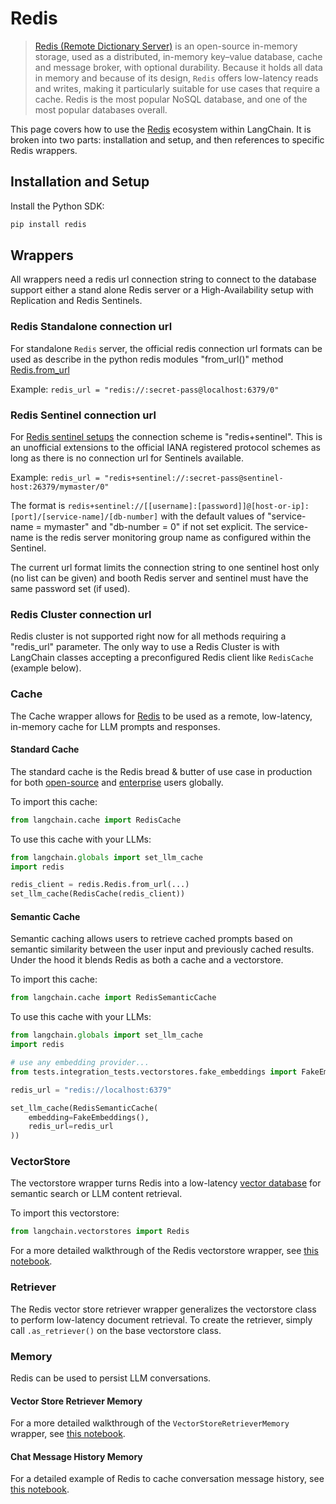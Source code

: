 # Redis

>[Redis (Remote Dictionary Server)](https://en.wikipedia.org/wiki/Redis) is an open-source in-memory storage, 
> used as a distributed, in-memory key–value database, cache and message broker, with optional durability. 
> Because it holds all data in memory and because of its design, `Redis` offers low-latency reads and writes, 
> making it particularly suitable for use cases that require a cache. Redis is the most popular NoSQL database, 
> and one of the most popular databases overall.

This page covers how to use the [Redis](https://redis.com) ecosystem within LangChain.
It is broken into two parts: installation and setup, and then references to specific Redis wrappers.

## Installation and Setup

Install the Python SDK:

```bash
pip install redis
```

## Wrappers

All wrappers need a redis url connection string to connect to the database support either a stand alone Redis server
or a High-Availability setup with Replication and Redis Sentinels.

### Redis Standalone connection url
For standalone `Redis` server, the official redis connection url formats can be used as describe in the python redis modules
"from_url()" method [Redis.from_url](https://redis-py.readthedocs.io/en/stable/connections.html#redis.Redis.from_url)

Example: `redis_url = "redis://:secret-pass@localhost:6379/0"`

### Redis Sentinel connection url

For [Redis sentinel setups](https://redis.io/docs/management/sentinel/) the connection scheme is "redis+sentinel". 
This is an unofficial extensions to the official IANA registered protocol schemes as long as there is no connection url
for Sentinels available.

Example: `redis_url = "redis+sentinel://:secret-pass@sentinel-host:26379/mymaster/0"`

The format is  `redis+sentinel://[[username]:[password]]@[host-or-ip]:[port]/[service-name]/[db-number]`
with the default values of "service-name = mymaster" and "db-number = 0" if not set explicit.
The service-name is the redis server monitoring group name as configured within the Sentinel. 

The current url format limits the connection string to one sentinel host only (no list can be given) and
booth Redis server and sentinel must have the same password set (if used).

### Redis Cluster connection url

Redis cluster is not supported right now for all methods requiring a "redis_url" parameter.
The only way to use a Redis Cluster is with LangChain classes accepting a preconfigured Redis client like `RedisCache`
(example below).

### Cache

The Cache wrapper allows for [Redis](https://redis.io) to be used as a remote, low-latency, in-memory cache for LLM prompts and responses.

#### Standard Cache
The standard cache is the Redis bread & butter of use case in production for both [open-source](https://redis.io) and [enterprise](https://redis.com) users globally.

To import this cache:
```python
from langchain.cache import RedisCache
```

To use this cache with your LLMs:
```python
from langchain.globals import set_llm_cache
import redis

redis_client = redis.Redis.from_url(...)
set_llm_cache(RedisCache(redis_client))
```

#### Semantic Cache
Semantic caching allows users to retrieve cached prompts based on semantic similarity between the user input and previously cached results. Under the hood it blends Redis as both a cache and a vectorstore.

To import this cache:
```python
from langchain.cache import RedisSemanticCache
```

To use this cache with your LLMs:
```python
from langchain.globals import set_llm_cache
import redis

# use any embedding provider...
from tests.integration_tests.vectorstores.fake_embeddings import FakeEmbeddings

redis_url = "redis://localhost:6379"

set_llm_cache(RedisSemanticCache(
    embedding=FakeEmbeddings(),
    redis_url=redis_url
))
```

### VectorStore

The vectorstore wrapper turns Redis into a low-latency [vector database](https://redis.com/solutions/use-cases/vector-database/) for semantic search or LLM content retrieval.

To import this vectorstore:
```python
from langchain.vectorstores import Redis
```

For a more detailed walkthrough of the Redis vectorstore wrapper, see [this notebook](/docs/integrations/vectorstores/redis).

### Retriever

The Redis vector store retriever wrapper generalizes the vectorstore class to perform low-latency document retrieval. To create the retriever, simply call `.as_retriever()` on the base vectorstore class.

### Memory
Redis can be used to persist LLM conversations.

#### Vector Store Retriever Memory

For a more detailed walkthrough of the `VectorStoreRetrieverMemory` wrapper, see [this notebook](/docs/modules/memory/types/vectorstore_retriever_memory).

#### Chat Message History Memory
For a detailed example of Redis to cache conversation message history, see [this notebook](/docs/integrations/memory/redis_chat_message_history).

